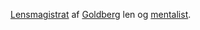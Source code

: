 {{title:Benjamin Svalegård}}
{{author:Laura Holmegaard}}
{{timestamp:2009-09-15T13:25:01Z}}
{{copyright:Benjamin Svalegård}}
[[Lensmagistrat]] af [[Goldberg]] len og [[mentalist]].